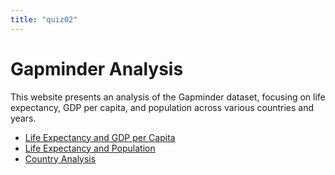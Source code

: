 ```yaml
---
title: "quiz02"
---
```

# Gapminder Analysis
This website presents an analysis of the Gapminder dataset, focusing on life expectancy, GDP per capita, and population across various countries and years.

- [Life Expectancy and GDP per Capita](life-gdp.qmd)
- [Life Expectancy and Population](life-population.qmd)
- [Country Analysis](country.qmd)

